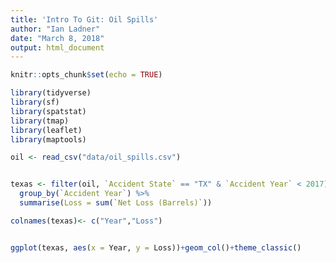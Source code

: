 ```yaml
---
title: 'Intro To Git: Oil Spills'
author: "Ian Ladner"
date: "March 8, 2018"
output: html_document
---
```


```r
knitr::opts_chunk$set(echo = TRUE)
```

```r

library(tidyverse)
library(sf)
library(spatstat)
library(tmap)
library(leaflet)
library(maptools)

oil <- read_csv("data/oil_spills.csv")


texas <- filter(oil, `Accident State` == "TX" & `Accident Year` < 2017) %>% 
  group_by(`Accident Year`) %>% 
  summarise(Loss = sum(`Net Loss (Barrels)`))

colnames(texas)<- c("Year","Loss")


ggplot(texas, aes(x = Year, y = Loss))+geom_col()+theme_classic()

```


